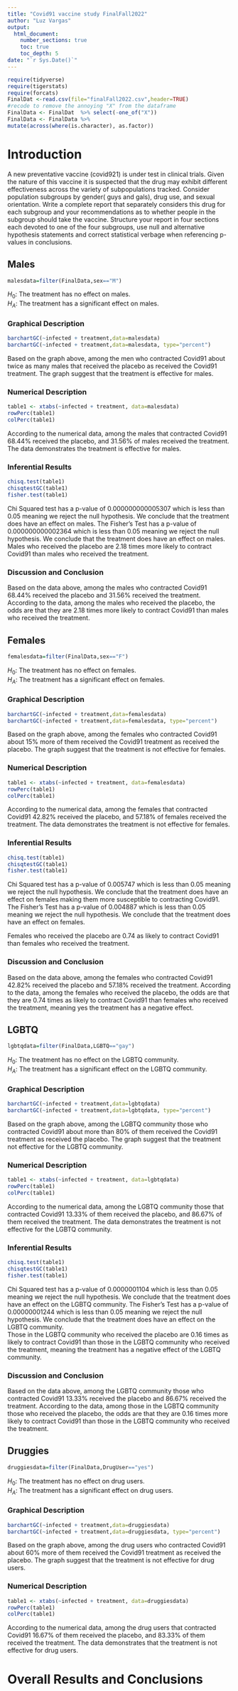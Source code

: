```yaml
---
title: "Covid91 vaccine study FinalFall2022"
author: "Luz Vargas"
output: 
  html_document:
    number_sections: true
    toc: true
    toc_depth: 5
date: "`r Sys.Date()`" 
---
```


```r
require(tidyverse)
require(tigerstats)
require(forcats)
FinalDat <-read.csv(file="finalFall2022.csv",header=TRUE)
#recode to remove the annoying "X" from the dataframe
FinalData <- FinalDat  %>% select(-one_of("X"))
FinalData <- FinalData %>%
mutate(across(where(is.character), as.factor))
```

# Introduction

A new  preventative vaccine (covid921) is under test in clinical trials. Given the nature of this vaccine it is suspected that the drug may exhibit different effectiveness across the variety of subpopulations tracked. Consider population subgroups by gender( guys and gals), drug use, and sexual orientation. Write a complete report that separately considers this drug for each subgroup and your recommendations as to whether people in the subgroup should take the vaccine. Structure your report in four sections each devoted to one of the four subgroups, use null and alternative hypothesis statements and correct statistical verbage when referencing p-values in conclusions.

## Males
```r
malesdata=filter(FinalData,sex=="M")
```

$H_0$: The treatment has no effect on males.  
$H_A$: The treatment has a significant effect on males.

### Graphical Description
```r
barchartGC(~infected + treatment,data=malesdata)
barchartGC(~infected + treatment,data=malesdata, type="percent")

```


Based on the graph above, among the men who contracted Covid91 about twice as many males that received the placebo as received the Covid91 treatment. The graph suggest that the treatment is effective for males.


### Numerical Description

```r
table1 <- xtabs(~infected + treatment, data=malesdata)
rowPerc(table1)
colPerc(table1)
```
According to the numerical data, among the males that contracted Covid91 68.44% received the placebo, and 31.56% of males received the  treatment. The data demonstrates the treatment is effective for males.


### Inferential Results
```r
chisq.test(table1)
chisqtestGC(table1)
fisher.test(table1)
```


Chi Squared test has a p-value of 0.000000000005307 which is less than 0.05 meaning we reject the null hypothesis. We conclude that the treatment does have an effect on males.
The Fisher's Test has a p-value of 0.000000000002364 which is less than 0.05 meaning we reject the null hypothesis. We conclude that the treatment does have an effect on males.  
Males who received the placebo are 2.18 times more likely to contract Covid91 than males who received the treatment.

### Discussion and Conclusion

Based on the data above, among the males who contracted Covid91 68.44% received the placebo and 31.56% received the treatment. According to the data, among the males who received the placebo, the odds are that they are 2.18 times more likely to contract Covid91 than males who received the treatment.  


## Females
```r
femalesdata=filter(FinalData,sex=="F")
```

$H_0$: The treatment has no effect on females.  
$H_A$: The treatment has a significant effect on females.

### Graphical Description
```r
barchartGC(~infected + treatment,data=femalesdata)
barchartGC(~infected + treatment,data=femalesdata, type="percent")

```


Based on the graph above, among the females who contracted Covid91 about 15% more of them received the Covid91 treatment as received the placebo. The graph suggest that the treatment is not effective for females.


### Numerical Description

```r
table1 <- xtabs(~infected + treatment, data=femalesdata)
rowPerc(table1)
colPerc(table1)
```
According to the numerical data, among the females that contracted Covid91 42.82% received the placebo, and 57.18% of females received the  treatment. The data demonstrates the treatment is not effective for females.


### Inferential Results
```r
chisq.test(table1)
chisqtestGC(table1)
fisher.test(table1)
```


Chi Squared test has a p-value of 0.005747 which is less than 0.05 meaning we reject the null hypothesis. We conclude that the treatment does have an effect on females making them more susceptible to contracting Covid91. 
The Fisher's Test has a p-value of 0.004887 which is less than 0.05 meaning we reject the null hypothesis. We conclude that the treatment does have an effect on females.

Females who received the placebo are 0.74 as likely to contract Covid91 than females who received the treatment.

### Discussion and Conclusion

Based on the data above, among the females who contracted Covid91 42.82% received the placebo and 57.18% received the treatment. According to the data, among the females who received the placebo, the odds are that they are 0.74 times as likely to contract Covid91 than females who received the treatment, meaning yes the treatment has a negative effect.


## LGBTQ

```r
lgbtqdata=filter(FinalData,LGBTQ=="gay")
```

$H_0$: The treatment has no effect on the LGBTQ community.  
$H_A$: The treatment has a significant effect on the LGBTQ community.

### Graphical Description

```r
barchartGC(~infected + treatment,data=lgbtqdata)
barchartGC(~infected + treatment,data=lgbtqdata, type="percent")

```

Based on the graph above, among the LGBTQ community those who contracted Covid91 about more than 80% of them received the Covid91 treatment as received the placebo. The graph suggest that the treatment not effective for the LGBTQ community.


### Numerical Description
```r
table1 <- xtabs(~infected + treatment, data=lgbtqdata)
rowPerc(table1)
colPerc(table1)
```

According to the numerical data, among the LGBTQ community those that contracted Covid91 13.33% of them received the placebo, and 86.67% of them received the  treatment. The data demonstrates the treatment is not effective for the LGBTQ community.


### Inferential Results
```r
chisq.test(table1)
chisqtestGC(table1)
fisher.test(table1)
```

Chi Squared test has a p-value of 0.0000001104 which is less than 0.05 meaning we reject the null hypothesis. We conclude that the treatment does have an effect on the LGBTQ community.
The Fisher's Test has a p-value of 0.00000001244 which is less than 0.05 meaning we reject the null hypothesis. We conclude that the treatment does have an effect on the LGBTQ community.  
Those in the LGBTQ community who received the placebo are 0.16 times as likely to contract Covid91 than those in the LGBTQ community who received the treatment, meaning the treatment has a negative effect of the LGBTQ community.


### Discussion and Conclusion

Based on the data above, among the LGBTQ community those who contracted Covid91 13.33% received the placebo and 86.67% received the treatment. According to the data, among those in the LGBTQ community those who received the placebo, the odds are that they are 0.16 times more likely to contract Covid91 than those in the LGBTQ community who received the treatment.


## Druggies
```r
druggiesdata=filter(FinalData,DrugUser=="yes")
```


$H_0$: The treatment has no effect on drug users.  
$H_A$: The treatment has a significant effect on drug users.


### Graphical Description

```r
barchartGC(~infected + treatment,data=druggiesdata)
barchartGC(~infected + treatment,data=druggiesdata, type="percent")

```

Based on the graph above, among the drug users who contracted Covid91 about 60% more of them received the Covid91 treatment as received the placebo. The graph suggest that the treatment is not effective for drug users.


### Numerical Description

```r
table1 <- xtabs(~infected + treatment, data=druggiesdata)
rowPerc(table1)
colPerc(table1)
```

According to the numerical data, among the drug users that contracted Covid91 16.67% of them received the placebo, and 83.33% of them received the  treatment. The data demonstrates that the treatment is not effective for drug users.  

# Overall Results and Conclusions